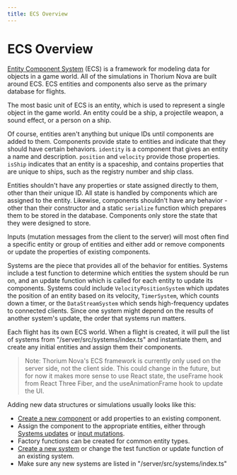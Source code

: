 ```yaml
---
title: ECS Overview
---
```



# ECS Overview

[Entity Component System](https://en.wikipedia.org/wiki/Entity_component_system)
(ECS) is a framework for modeling data for objects in a game world. All of the
simulations in Thorium Nova are built around ECS. ECS entities and components
also serve as the primary database for flights.

The most basic unit of ECS is an entity, which is used to represent a single
object in the game world. An entity could be a ship, a projectile weapon, a
sound effect, or a person on a ship.

Of course, entities aren't anything but unique IDs until components are added to
them. Components provide state to entities and indicate that they should have
certain behaviors. `identity` is a component that gives an entity a name and
description. `position` and `velocity` provide those properties. `isShip`
indicates that an entity is a spaceship, and contains properties that are unique
to ships, such as the registry number and ship class.

Entities shouldn't have any properties or state assigned directly to them, other
than their unique ID. All state is handled by components which are assigned to
the entity. Likewise, components shouldn't have any behavior - other than their
constructor and a static `serialize` function which prepares them to be stored
in the database. Components only store the state that they were designed to
store.

Inputs (mutation messages from the client to the server) will most often find a
specific entity or group of entities and either add or remove components or
update the properties of existing components.

Systems are the piece that provides all of the behavior for entities. Systems
include a test function to determine which entities the system should be run on,
and an update function which is called for each entity to update its components.
Systems could include `VelocityPositionSystem` which updates the position of an
entity based on its velocity, `TimerSystem`, which counts down a timer, or the
`DataStreamSystem` which sends high-frequency updates to connected clients.
Since one system might depend on the results of another system's update, the
order that systems run matters.

Each flight has its own ECS world. When a flight is created, it will pull the
list of systems from "<DevLink>/server/src/systems/index.ts</DevLink>" and
instantiate them, and create any initial entities and assign them their
components.

> Note: Thorium Nova's ECS framework is currently only used on the server side,
> not the client side. This could change in the future, but for now it makes
> more sense to use React state, the useFrame hook from React Three Fiber, and
> the useAnimationFrame hook to update the UI.

Adding new data structures or simulations usually looks like this:

- [Create a new component](ecs-components) or add properties to an existing
  component.
- Assign the component to the appropriate entities, either through
  [Systems updates](ecs-systems) or [input mutations](inputs).
- Factory functions can be created for common entity types.
- [Create a new system](ecs-system) or change the test function or update
  function of an existing system.
- Make sure any new systems are listed in
  "<DevLink>/server/src/systems/index.ts</DevLink>"
